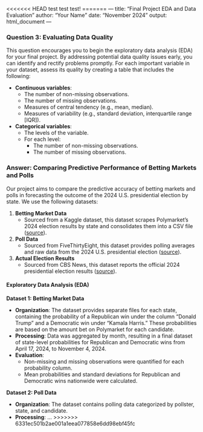 <<<<<<< HEAD
test test test!
=======
---
title: "Final Project EDA and Data Evaluation"
author: "Your Name"
date: "November 2024"
output: html_document
---

### Question 3: Evaluating Data Quality

This question encourages you to begin the exploratory data analysis (EDA) for your final project. By addressing potential data quality issues early, you can identify and rectify problems promptly. For each important variable in your dataset, assess its quality by creating a table that includes the following:

- **Continuous variables**:
  - The number of non-missing observations.
  - The number of missing observations.
  - Measures of central tendency (e.g., mean, median).
  - Measures of variability (e.g., standard deviation, interquartile range [IQR]).

- **Categorical variables**:
  - The levels of the variable.
  - For each level:
    - The number of non-missing observations.
    - The number of missing observations.

### Answer: Comparing Predictive Performance of Betting Markets and Polls

Our project aims to compare the predictive accuracy of betting markets and polls in forecasting the outcome of the 2024 U.S. presidential election by state. We use the following datasets:

1. **Betting Market Data**  
   - Sourced from a Kaggle dataset, this dataset scrapes Polymarket's 2024 election results by state and consolidates them into a CSV file ([source](https://www.kaggle.com/datasets/pbizil/polymarket-2024-us-election-state-data)).
   
2. **Poll Data**  
   - Sourced from FiveThirtyEight, this dataset provides polling averages and raw data from the 2024 U.S. presidential election ([source](https://projects.fivethirtyeight.com/polls/president-general/2024/national/)).
   
3. **Actual Election Results**  
   - Sourced from CBS News, this dataset reports the official 2024 presidential election results ([source](https://www.cbsnews.com/elections/2024/president/)).

#### Exploratory Data Analysis (EDA)

**Dataset 1: Betting Market Data**

- **Organization**: The dataset provides separate files for each state, containing the probability of a Republican win under the column "Donald Trump" and a Democratic win under "Kamala Harris." These probabilities are based on the amount bet on Polymarket for each candidate.
- **Processing**: Data was aggregated by month, resulting in a final dataset of state-level probabilities for Republican and Democratic wins from April 17, 2024, to November 4, 2024.
- **Evaluation**:
  - Non-missing and missing observations were quantified for each probability column.
  - Mean probabilities and standard deviations for Republican and Democratic wins nationwide were calculated.

**Dataset 2: Poll Data**

- **Organization**: The dataset contains polling data categorized by pollster, state, and candidate.
- **Processing**: ...
>>>>>>> 6331ec501b2ae001a1eea077858e6dd98ebf45fc

